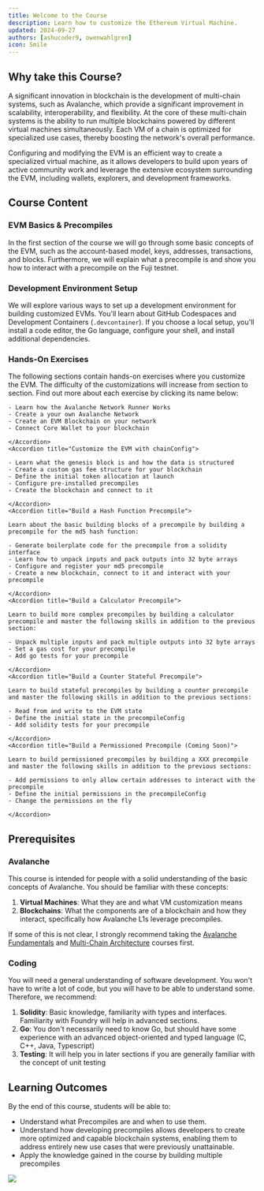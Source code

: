 ```yaml
---
title: Welcome to the Course
description: Learn how to customize the Ethereum Virtual Machine.
updated: 2024-09-27
authors: [ashucoder9, owenwahlgren]
icon: Smile
---
```


## Why take this Course?

A significant innovation in blockchain is the development of multi-chain systems, such as Avalanche, which provide a significant improvement in scalability, interoperability, and flexibility. At the core of these multi-chain systems is the ability to run multiple blockchains powered by different virtual machines simultaneously. Each VM of a chain is optimized for specialized use cases, thereby boosting the network's overall performance.


Configuring and modifying the EVM is an efficient way to create a specialized virtual machine, as it allows developers to build upon years of active community work and leverage the extensive ecosystem surrounding the EVM, including wallets, explorers, and development frameworks.
## Course Content

<Steps>
<Step>

### EVM Basics & Precompiles

In the first section of the course we will go through some basic concepts of the EVM, such as the account-based model, keys, addresses, transactions, and blocks. Furthermore, we will explain what a precompile is and show you how to interact with a precompile on the Fuji testnet.
</Step>
<Step>
### Development Environment Setup

We will explore various ways to set up a development environment for building customized EVMs. You'll learn about GitHub Codespaces and Development Containers (`.devcontainer`). If you choose a local setup, you'll install a code editor, the Go language, configure your shell, and install additional dependencies.
</Step>
<Step>
### Hands-On Exercises

The following sections contain hands-on exercises where you customize the EVM. The difficulty of the customizations will increase from section to section. Find out more about each exercise by clicking its name below:

<Accordions>
    <Accordion title="Create your own EVM Blockchain">

    - Learn how the Avalanche Network Runner Works
    - Create a your own Avalanche Network
    - Create an EVM Blockchain on your network 
    - Connect Core Wallet to your blockchain

    </Accordion>
    <Accordion title="Customize the EVM with chainConfig">

    - Learn what the genesis block is and how the data is structured
    - Create a custom gas fee structure for your blockchain
    - Define the initial token allocation at launch
    - Configure pre-installed precompiles
    - Create the blockchain and connect to it

    </Accordion>
    <Accordion title="Build a Hash Function Precompile">

    Learn about the basic building blocks of a precompile by building a precompile for the md5 hash function:

    - Generate boilerplate code for the precompile from a solidity interface
    - Learn how to unpack inputs and pack outputs into 32 byte arrays
    - Configure and register your md5 precompile
    - Create a new blockchain, connect to it and interact with your precompile

    </Accordion>
    <Accordion title="Build a Calculator Precompile">

    Learn to build more complex precompiles by building a calculator precompile and master the following skills in addition to the previous section:
    
    - Unpack multiple inputs and pack multiple outputs into 32 byte arrays
    - Set a gas cost for your precompile
    - Add go tests for your precompile

    </Accordion>
    <Accordion title="Build a Counter Stateful Precompile">

    Learn to build stateful precompiles by building a counter precompile and master the following skills in addition to the previous sections:
    
    - Read from and write to the EVM state
    - Define the initial state in the precompileConfig
    - Add solidity tests for your precompile

    </Accordion>
    <Accordion title="Build a Permissioned Precompile (Coming Soon)">

    Learn to build permissioned precompiles by building a XXX precompile and master the following skills in addition to the previous sections:
    
    - Add permissions to only allow certain addresses to interact with the precompile 
    - Define the initial permissions in the precompileConfig
    - Change the permissions on the fly

    </Accordion>

</Accordions>
</Step>
</Steps>

## Prerequisites

### Avalanche

This course is intended for people with a solid understanding of the basic concepts of Avalanche. You should be familiar with these concepts:

1. **Virtual Machines**: What they are and what VM customization means
2. **Blockchains**: What the components are of a blockchain and how they interact, specifically how Avalanche L1s leverage precompiles.

If some of this is not clear, I strongly recommend taking the [Avalanche Fundamentals](/academy/avalanche-fundamentals) and [Multi-Chain Architecture](/academy/multi-chain-architecture) courses first.

### Coding

You will need a general understanding of software development. You won't have to write a lot of code, but you will have to be able to understand some. Therefore, we recommend:

1. **Solidity**: Basic knowledge, familiarity with types and interfaces. Familiarity with Foundry will help in advanced sections. 
2. **Go**: You don't necessarily need to know Go, but should have some experience with an advanced object-oriented and typed language (C, C++, Java, Typescript)
3. **Testing**: It will help you in later sections if you are generally familiar with the concept of unit testing

## Learning Outcomes

By the end of this course, students will be able to:

- Understand what Precompiles are and when to use them.
- Understand how developing precompiles allows developers to create more optimized and capable blockchain systems, enabling them to address entirely new use cases that were previously unattainable.
- Apply the knowledge gained in the course by building multiple precompiles


![](/wolfie/wolfie-hack.png)

